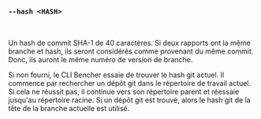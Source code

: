 ### `--hash <HASH>`

<br />

Un hash de commit SHA-1 de 40 caractères.
Si deux rapports ont la même branche et hash, ils seront considérés comme provenant du même commit.
Donc, ils auront le même numéro de version de branche.

Si non fourni, le CLI Bencher essaie de trouver le hash git actuel.
Il commence par rechercher un dépôt git dans le répertoire de travail actuel.
Si cela ne réussit pas, il continue vers son répertoire parent et réessaie jusqu'au répertoire racine.
Si un dépôt git est trouvé, alors le hash git de la tête de la branche actuelle est utilisé.